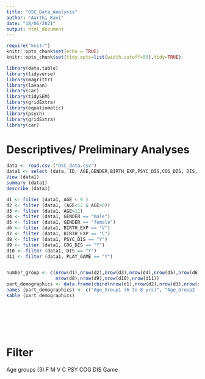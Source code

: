 ```yaml
---
title: "OSC_Data_Analysis"
author: "Aarthi Ravi"
date: "18/06/2021"
output: html_document
---
```

```r
require("knitr")
knitr::opts_chunk$set(echo = TRUE)
knitr::opts_chunk$set(tidy.opts=list(width.cutoff=50),tidy=TRUE)
```

```r
library(data.table)
library(tidyverse)
library(magrittr)
library(lavaan)
library(car)
library(tidySEM)
library(gridExtra)
library(equatiomatic)
library(psych)
library(gridExtra)
library(car)
```

# Descriptives/ Preliminary Analyses

```r
data <- read.csv ("OSC_data.csv")
data1 <- select (data, ID, AGE,GENDER,BIRTH_EXP,PSYC_DIS,COG_DIS, DIS, PLAY_GAME)
View (data1)
summary (data1)
describe (data1)

d1 <- filter (data1, AGE < 9 )
d2 <- filter (data1, (AGE<12 & AGE>8))
d3 <- filter (data1, AGE>11)
d4 <- filter (data1, GENDER == "male")
d5 <- filter (data1, GENDER == "female")
d6 <- filter (data1, BIRTH_EXP == "V")
d7 <- filter (data1, BIRTH_EXP == "C")
d8 <- filter (data1, PSYC_DIS == "Y")
d9 <- filter (data1, COG_DIS == "Y")
d10 <- filter (data1, DIS == "Y")
d11 <- filter (data1, PLAY_GAME == "Y")


number_group <- c(nrow(d1),nrow(d2),nrow(d3),nrow(d4),nrow(d5),nrow(d6),nrow(d7),
                  nrow(d8),nrow(d9),nrow(d10),nrow(d11))
part_demographics <- data.frame(cbind(nrow(d1),nrow(d2),nrow(d3),nrow(d4),nrow(d5),nrow(d6),nrow(d7),nrow(d8),nrow(d9),nrow(d10),nrow(d11)))
names (part_demographics) <- c("Age_Group1 (6 to 8 yrs)", "Age_Group2 (9 to 11 yrs)", "Age_Group3 (12< yrs)", "Gender_Male","Gender_Female", "Vaginally_born", "C-section_born", "Psych_Dis", "Cog_dis", "Gen_dis", "Video_gameplay")
kable (part_demographics)


  





```

# Filter 
Age groups (3)
F M
V C
PSY 
COG
DIS
Game



